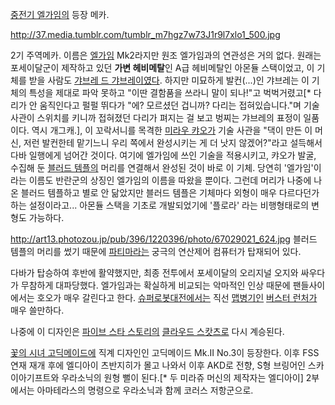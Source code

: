 [[중전기 엘가임]]의 등장 메카.

http://37.media.tumblr.com/tumblr_m7hgz7w73J1r9l7xlo1_500.jpg

2기 주역메카. 이름은 [[엘가임]] Mk2라지만 원조 엘가임과의 연관성은 거의 없다. 원래는 포세이달군이 제작하고 있던 '''가변 헤비메탈'''인 A급 헤비메탈인 아몬듈 스택이었고, 이 기체를 받을 사람도 [[갸브레 드 갸브레이]]였다. 하지만 미묘하게 발컨(...)인 갸브레는 이 기체의 특성을 제대로 파악 못하고 "이딴 결함품을 쓰라니 말이 되나!"고 벅벅거렸고[* 다리가 안 움직인다고 펄펄 뛰다가 "에? 모르셨던 겁니까? 다리는 접혀있습니다."며 기술 사관이 스위치를 키니까 접혀졌던 다리가 펴지는 걸 보고 벙찌는 갸브레의 표정이 일품이다. 역시 개그캐.], 이 꼬락서니를 목격한 [[미라우 캬오]]가 기술 사관을 "댁이 만든 이 머신, 저런 발컨한테 맡기느니 우리 쪽에서 완성시키는 게 더 낫지 않겠어?"라고 설득해서 다바 일행에게 넘어간 것이다. 여기에 엘가임에 쓰인 기술을 적용시키고, 캬오가 발굴, 수집해 둔 [[블러드 템플]]의 머리를 연결해서 완성된 것이 바로 이 기체. 당연히 '엘가임'이라는 이름도 반란군의 상징인 엘가임의 이름을 따왔을 뿐이다. 그런데 머리가 나중에 나온 블러드 템플하고 별로 안 닮았지만 블러드 템플은 기체마다 외형이 매우 다르다던가 하는 설정이라고... 아몬듈 스택을 기초로 개발되었기에 '플로라' 라는 비행형태로의 변형도 가능하다.

http://art13.photozou.jp/pub/396/1220396/photo/67029021_624.jpg
블러드 템플의 머리를 썼기 때문에 [[파티마]]라는 궁극의 연산제어 컴퓨터가 탑재되어 있다.

다바가 탑승하여 후반에 활약했지만, 최종 전투에서 포세이달의 오리지널 오지와 싸우다가 무참하게 대파당했다. 엘가임과는 확실하게 비교되는 악마적인 인상 때문에 팬들사이에서는 호오가 매우 갈린다고 한다. [[슈퍼로봇대전]]에서는 직선 [[맵병기]]인 [[버스터 런처]]가 매우 쓸만하다.

나중에 이 디자인은 [[파이브 스타 스토리]]의 [[클라우드 스캇츠]]로 다시 계승된다.

[[꽃의 시녀 고딕메이드]]에 직계 디자인인 고딕메이드 Mk.II No.3이 등장한다. 이후 FSS 연재 재개 후에 엘디아이 츠반지히가 몰고 나와서 이후 AKD로 전향, S형 브링어인 스카이아기프트와 우라소닉의 원형 뻘이 된다.[* 두 미라쥬 머신의 제작자는 엘디아이] 2부에서는 아마테라스의 명령으로 우라소닉과 함께 코러스 저항군으로.
